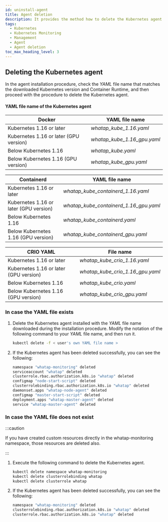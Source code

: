 ```yaml
---
id: uninstall-agent
title: Agent deletion
description: It provides the method how to delete the Kubernetes agent.
tags:
  - Kubernetes
  - Kubernetes Monitoring
  - Management
  - Agent
  - Agent deletion
toc_max_heading_level: 3
---
```


## Deleting the Kubernetes agent

In the agent installation procedure, check the _YAML_ file name that matches the downloaded Kubernetes version and Container Runtime, and then proceed with the procedure to delete the Kubernetes agent. 

#### YAML file name of the Kubernetes agent

| Docker                                                    | YAML file name                 |
| --------------------------------------------------------- | ------------------------------ |
| Kubernetes 1.16 or later                                  | _whatap_kube_1.16.yaml_        |
| Kubernetes 1.16 or later (GPU version) | _whatap_kube_1.16_gpu.yaml_    |
| Below Kubernetes 1.16                                     | _whatap_kube.yaml_             |
| Below Kubernetes 1.16 (GPU version)    | _whatap_kube_gpu.yaml_         |

| Containerd                                                | YAML file name                            |
| --------------------------------------------------------- | ----------------------------------------- |
| Kubernetes 1.16 or later                                  | _whatap_kube_containerd_1.16.yaml_        |
| Kubernetes 1.16 or later (GPU version) | _whatap_kube_containerd_1.16_gpu.yaml_    |
| Below Kubernetes 1.16                                     | _whatap_kube_containerd.yaml_             |
| Below Kubernetes 1.16 (GPU version)    | _whatap_kube_containerd_gpu.yaml_         |

| CRIO	YAML                                                 | File name                           |
| --------------------------------------------------------- | ----------------------------------- |
| Kubernetes 1.16 or later                                  | _whatap_kube_crio_1.16.yaml_        |
| Kubernetes 1.16 or later (GPU version) | _whatap_kube_crio_1.16_gpu.yaml_    |
| Below Kubernetes 1.16                                     | _whatap_kube_crio.yaml_             |
| Below Kubernetes 1.16 (GPU version)    | _whatap_kube_crio_gpu.yaml_         |

### In case the YAML file exists

1. Delete the Kubernetes agent installed with the _YAML_ file name downloaded during the installation procedure. Modify the notation of the following command to your _YAML_ file name, and then run it. 

   ```bash
   kubectl delete -f < user's own YAML file name >
   ```

2. If the Kubernetes agent has been deleted successfully, you can see the following: 

   ```bash
   namespace "whatap-monitoring" deleted
   serviceaccount "whatap" deleted
   clusterrole.rbac.authorization.k8s.io "whatap" deleted
   configmap "node-start-script" deleted
   clusterrolebinding.rbac.authorization.k8s.io "whatap" deleted
   daemonset.apps "whatap-node-agent" deleted
   configmap "master-start-script" deleted
   deployment.apps "whatap-master-agent" deleted
   service "whatap-master-agent" deleted
   ```

### In case the YAML file does not exist

:::caution 

If you have created custom resources directly in the whatap-monitoring namespace, those resources are deleted also. 

:::

1. Execute the following command to delete the Kubernetes agent. 

   ```bash
   kubectl delete namespace whatap-monitoring
   kubectl delete clusterrolebinding whatap
   kubectl delete clusterrole whatap
   ```

2. If the Kubernetes agent has been deleted successfully, you can see the following:

   ```bash
   namespace "whatap-monitoring" deleted
   clusterrolebinding.rbac.authorization.k8s.io "whatap" deleted
   clusterrole.rbac.authorization.k8s.io "whatap" deleted
   ```

